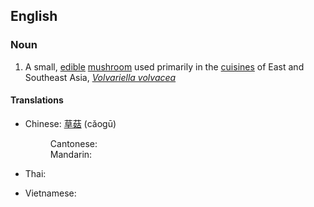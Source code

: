 ==English==
{{wikipedia|Volvariella volvacea}}

===Noun===
{{en-noun|head=[[straw]] [[mushroom]]}}

# A small, [[edible]] [[mushroom]] used primarily in the [[cuisine]]s of East and Southeast Asia, ''[[Volvariella volvacea]]''

====Translations====
{{trans-top|small edible mushroom, ''Volvariella volvacea''}}
* Chinese: [[草菇]] (cǎogū)
*: Cantonese: {{t|yue|草菇|tr=cou2 gu1|sc=Hani}}
*: Mandarin: {{t+|cmn|草菇|tr=cǎogū|sc=Hani}}
* Thai: {{t|th|เห็ดฟาง|tr=hèt faang}}
{{trans-mid}}
* Vietnamese: {{t+|vi|nấm rơm}}
{{trans-bottom}}

{{attention|vi}}